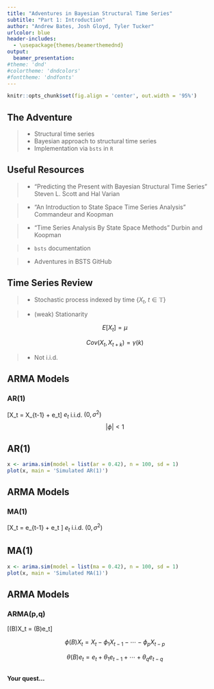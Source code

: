 ```yaml
---
title: "Adventures in Bayesian Structural Time Series"
subtitle: "Part 1: Introduction"
author: "Andrew Bates, Josh Gloyd, Tyler Tucker"
urlcolor: blue
header-includes:
  - \usepackage{themes/beamerthemednd}
output: 
  beamer_presentation:
#theme: 'dnd'
#colortheme: 'dndcolors'
#fonttheme: 'dndfonts'
---
```



```r
knitr::opts_chunk$set(fig.align = 'center', out.width = '95%')
```




<!-- slide 3 -->

## The Adventure

> - Structural time series
> - Bayesian approach to structural time series
> - Implementation via `bsts` in `R`


<!-- slide 4 -->

## Useful Resources

> - "Predicting the Present with Bayesian Structural Time Series"
Steven L. Scott and Hal Varian

> - "An Introduction to State Space Time Series Analysis"
Commandeur and Koopman

> - "Time Series Analysis By State Space Methods"
Durbin and Koopman

> - `bsts` documentation

> - Adventures in BSTS GitHub


<!-- slide 5 -->

## Time Series Review


> - Stochastic process indexed by time 
>     $\{X_t, \hspace{3pt} t \in \mathbb{T}\}$
    
> - (weak) Stationarity

$$E[X_t] = \mu$$

$$Cov(X_t, X_{t+k}) = \gamma(k)$$
    
> - Not i.i.d.


<!-- slide 6 -->

## ARMA Models

### AR(1)

\[X_t = \phi X_{t-1} + e_t\]
$e_t$ i.i.d. $(0,\sigma^2)$
$$|\phi| < 1$$


<!-- slide 7 -->

## AR(1)

```r
x <- arima.sim(model = list(ar = 0.42), n = 100, sd = 1)
plot(x, main = 'Simulated AR(1)')
```


<!-- slide 8 -->

## ARMA Models

### MA(1)

\[X_t = \theta e_{t-1} + e_t \]
$e_t$ i.i.d. $(0, \sigma^2)$


<!-- slide 9 -->

## MA(1)

```r
x <- arima.sim(model = list(ma = 0.42), n = 100, sd = 1)
plot(x, main = 'Simulated MA(1)')
```


<!-- slide 10 -->

## ARMA Models

### ARMA(p,q)

\[\phi(B)X_t = \theta(B)e_t\]

$$\phi(B)X_t = X_t - \phi_1X_{t-1} - \cdots - \phi_pX_{t-p}$$

$$\theta(B)e_t = e_t + \theta_1e_{t-1} + \cdots + \theta_qe_{t-q}$$


<!-- slide 11 -->

##

**Your quest...**




